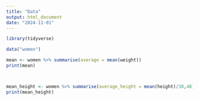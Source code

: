 ```yaml
---
title: "Data"
output: html_document
date: "2024-11-01"
---
```


```r
library(tidyverse)

data("women")

mean <- women %>% summarise(average = mean(weight))
print(mean)



mean_height <- women %>% summarise(average_height = mean(height)/30,48)
print(mean_height)


```


